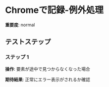 # Chromeで記録-例外処理

**重要度**: normal

## テストステップ

### ステップ 1

**操作**: 要素が途中で見つからなくなった場合

**期待結果**:
正常にエラー表示がされるか確認

